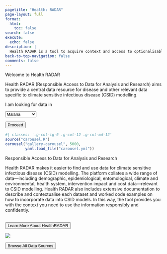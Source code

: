 ```yaml
---
pagetitle: "Health: RADAR"
page-layout: full
format:
  html:
    toc: false
search: false
execute:
  echo: false
description: |
  Health RADAR is a tool to acquire context and access to optionalisable data for modelling malaria in Southern Africa.
back-to-top-navigation: false
comments: false
---
```


::: {#hero-banner .column-screen}
::: {.grid .column-page}
::: {.headline .g-col-lg-12 .g-col-12 .g-col-md-12}
::: {#homepage-heading}
Welcome to Health RADAR
:::

::: {.description}
Health RADAR (Responsible Access to Data for Analysis and Research) aims to provide a central data resource for disease and other relevant data specific to climate sensitive infectious disease (CSID) modelling.
:::

::: {.entry-point}
::: {.grid}

::: {.g-col-12 .g-col-md-5}
I am looking for data in

:::{.hero-buttons}
<select class="form-select form-select-lg mb-3" aria-label="Large select example">
  <option selected>Malaria</option>
  <option value="1" disabled>Chikungunya</option>
  <option value="2" disabled>Dengue</option>
  <option value="3" disabled>Cholera</option>
</select>

<link href="https://cdnjs.cloudflare.com/ajax/libs/font-awesome/6.0.0-beta3/css/all.min.css" rel="stylesheet">

<a href="/themes.qmd">
<button class="btn btn-primary w-100" type="button" width >Proceed <i class="fa-solid fa-arrow-right-to-bracket"></i></button>
</a>
:::

:::

::: {.g-col-12 .g-col-md-7}
```r
#| classes: '.g-col-lg-6 .g-col-12 .g-col-md-12'
source("carousel.R")
carousel("gallery-carousel", 5000, 
         yaml.load_file("carousel.yml"))
```
:::

:::
:::
:::
:::

::: {#radar-block .content-block .column-screen}
::: {.column-page}

<!-- Use .grid and add .align-items-center for vertical alignment -->
::: {.grid .align-items-center}

<!-- First column: 100% width on mobile, 50% on medium screens and up -->
::: {.g-col-12 .g-col-md-6}

::: {.hero-text}
Responsible Access to Data for Analysis and Research
:::

::: {.description}
Health RADAR makes it easier to find and use data for climate sensitive infectious disease (CSID) modelling. The platform collates a wide range of data—including demographic, epidemiological, entomological, climate and environmental, health system, intervention impact and cost data—relevant to CSID modelling. Health RADAR also includes extensive documentation to describe and contextualise each dataset and worked code examples on how to incorporate data into CSID models. In this way, the tool provides you with the context you need to use the information responsibly and confidently.
:::

<br/>
<a href="/about.qmd">
  <button id="learn-more" class="btn btn-outline-primary btn-action-primary btn-action btn-success btn-lg w-100" type="button">
  Learn More About HealthRADAR
  <i class="fa-solid fa-arrow-right-to-bracket"></i>
  </button>
</a>

:::

<!-- Second column: 100% width on mobile, 50% on medium screens and up -->
::: {.g-col-12 .g-col-md-6}

<!-- Pro-tip: adding {.img-fluid} makes the image scale nicely within its column -->
![](img/browse_datasources.png){#data-image}

:::

:::
<!-- End of .grid -->

:::
:::


::: {#browse-btn-block .content-block .column-screen}

::: {.column-page}

<a href="/data.qmd">
  <button id="browse-all" class="btn btn-primary btn-browse btn-action-primary btn-action btn-success btn-lg" type="button">
    Browse All Data Sources 
    <i class="fa-solid fa-square-up-right"></i>
  </button>
</a>

:::
:::
:::
